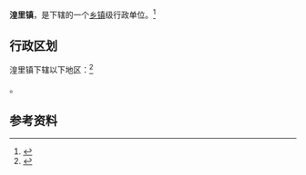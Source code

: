 {{Notability Unreferenced |time=2017-08-22T15:13:16+00:00}}
{{Expand|time=2017-08-22T15:13:16+00:00}}
{{中国乡级行政区|32/04/12/120/000}}

'''湟里镇'''，是{{PRC admin/fullname|32/04/12/120/000|3}}下辖的一个[[乡镇|乡镇]]级行政单位。<ref>{{PRC admin/ref sgc|{{PRC admin/parent|32/04/12/120/000}}}}</ref>

== 行政区划 ==

湟里镇下辖以下地区：<ref>{{PRC admin/ref sgc|32/04/12/120/000}}</ref>

{{PRC admin/children|32/04/12/120/000}}。

== 参考资料 ==

{{reflist}}

{{行政区划小作品}}
{{PRC admin/navcat|32/04/12/120/000}}